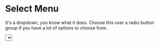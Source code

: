 
<Meta title="Forms|Select" component={Select} />

# Select Menu

It's a dropdown, you know what it does. Choose this over a radio button group if you have a lot of options to choose from.

<Preview>
  <Story name="All">
    <Select
      options={[
        { value: 0, label: 'lorem' },
        { value: 1, label: 'ipsum' },
        { value: 2, label: 'dolor' },
        { value: 3, label: 'sit' },
        { value: 4, label: 'amet' },
      ]}
    />
  </Story>
</Preview>

Select has no props except for children. It takes any number of option-elements
and displays them in the order they were given.
Select is meant to be used within an HTML-form, and thus does not yield the selected value.

```html
<option value="{x}">Text</option>
```
